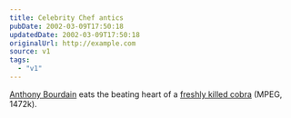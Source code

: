 ```yaml
---
title: Celebrity Chef antics
pubDate: 2002-03-09T17:50:18
updatedDate: 2002-03-09T17:50:18
originalUrl: http://example.com
source: v1
tags:
  - "v1"
---
```


[Anthony Bourdain][1] eats the beating heart of a [freshly killed cobra][2] (MPEG, 1472k).

[1]: http://www.bloomsburymagazine.com/anthonybourdain/
[2]: http://www.bloomsburymagazine.com/media/nucobra.mpg
